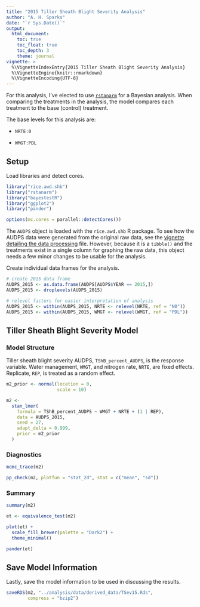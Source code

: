 ```yaml
---
title: "2015 Tiller Sheath Blight Severity Analysis"
author: "A. H. Sparks"
date: "`r Sys.Date()`"
output:
  html_document:
    toc: true
    toc_float: true
    toc_depth: 3
    theme: journal
vignette: >
  %\VignetteIndexEntry{2015 Tiller Sheath Blight Severity Analysis}
  %\VignetteEngine{knitr::rmarkdown}
  %\VignetteEncoding{UTF-8}
---
```


For this analysis, I've elected to use [`rstanarm`](https://cran.r-project.org/package=rstanarm) for a Bayesian analysis.
When comparing the treatments in the analysis, the model compares each treatment to the base (control) treatment.


The base levels for this analysis are:

  - `NRTE:0`

  - `WMGT:PDL`

## Setup

Load libraries and detect cores.

```r
library("rice.awd.shb")
library("rstanarm")
library("bayestestR")
library("ggplot2")
library("pander")

options(mc.cores = parallel::detectCores())
```

The `AUDPS` object is loaded with the `rice.awd.shb` R package. To see how the AUDPS data were generated from the original raw data, see the [vignette detailing the data processing](a02_Data_preprocessing.html) file.
However, because it is a `tibble()` and the treatments exist in a single column for graphing the raw data, this object needs a few minor changes to be usable for the analysis.

Create individual data frames for the analysis.

```r
# create 2015 data frame
AUDPS_2015 <- as.data.frame(AUDPS[AUDPS$YEAR == 2015,])
AUDPS_2015 <- droplevels(AUDPS_2015)

# relevel factors for easier interpretation of analysis
AUDPS_2015 <- within(AUDPS_2015, NRTE <- relevel(NRTE, ref = "N0"))
AUDPS_2015 <- within(AUDPS_2015, WMGT <- relevel(WMGT, ref = "PDL"))
```

## Tiller Sheath Blight Severity Model

### Model Structure

Tiller sheath blight severity AUDPS, `TShB_percent_AUDPS`, is the response variable.
Water management, `WMGT`, and nitrogen rate, `NRTE`, are fixed effects.
Replicate, `REP`, is treated as a random effect.

```r
m2_prior <- normal(location = 0,
                   scale = 10)

m2 <-
  stan_lmer(
    formula = TShB_percent_AUDPS ~ WMGT + NRTE + (1 | REP),
    data = AUDPS_2015,
    seed = 27,
    adapt_delta = 0.999,
    prior = m2_prior
  )
```

### Diagnostics

```r
mcmc_trace(m2)

pp_check(m2, plotfun = "stat_2d", stat = c("mean", "sd"))
```

### Summary

```r
summary(m2)

et <- equivalence_test(m2)

plot(et) +
  scale_fill_brewer(palette = "Dark2") +
  theme_minimal()

pander(et)
```

## Save Model Information

Lastly, save the model information to be used in discussing the results.

```r
saveRDS(m2, "../analysis/data/derived_data/TSev15.Rds",
        compress = "bzip2")
```
